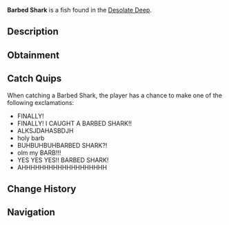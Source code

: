 {{FishInfobox
|image          = Barbed Shark.png
|rarity         = Legendary
|sea            = First Sea
|location       = [[Desolate Deep]]
|sublocation    = 
|sources        = Fishing Rod
|radar_location = 
|prog_speed     = -60
|xp             = 4000
|weather        = 
|time           = 
|season         = 
|bait           = Fish Head
|base_weight    = 950
|base_value     = 8300
|weight_range   = 250
|base_chance    = 0.08
|base_resil     = 10
}}
'''Barbed Shark''' is a {{Rarity|Legendary}} fish found in the [[Desolate Deep]].

== Description ==
{{Description|The Barbed Shark, a fierce apex predator within the Desolate Deep, is not a fish to be messed with. When they bite on to a hook, they put up a fierce fight, but give a great reward due to the valuable materials that make up their many scales.|Bestiary Entry}}

== Obtainment ==
{{Description|Can be found within the Desolate Deep|Bestiary Hint}}
{{Fish Availability|
Desolate Deep/Desolate Pocket
|top_rods      = 
Leviathan's Fang Rod\8261.63\47575.94;
Free Spirit Rod\7703.51\44298.56;
Trident Rod\7205.52\41434.86;
Great Rod of Oscar\6233.51\34502.52;
No-Life Rod\6195.81\34993.48;
Resourceful Rod\4518.02\25090.71;
Destiny Rod\4630.35\25679.58;
Ethereal Prism Rod\6130\34198.04;
Astralhook Rod\6125.16\34150.7;
Seraphic Rod\6120.52\34341.58;
Challenger's Rod\5664.61\31968.37;
Rod Of The Forgotten Fang\5590.1\31386.95;
Rod Of The Depths\4907.57\27613.21;
Zeus Rod\4896.19\27720.54;
Verdant Shear Rod\4825.53\27390.64;
Rod Of The Exalted One\4792.48\26819.17;
Blazebringer Rod\4711.28\26673.6;
Depthseeker Rod\4608.91\26184.35;
Avalanche Rod\4066\23108.26;
Volcanic Rod\3825.23\21657.11;
Steady Rod\1383.56\7913.92
|recommended   = Trident Rod
}}

== Catch Quips ==
When catching a Barbed Shark, the player has a chance to make one of the following exclamations:
* FINALLY!
* FINALLY! I CAUGHT A BARBED SHARK!!
* ALKSJDAHASBDJH
* holy barb
* BUHBUHBUHBARBED SHARK?!
* olm my BARB!!!
* YES YES YES!! BARBED SHARK!
* AHHHHHHHHHHHHHHHHHHH

== Change History ==
{{Change History|{{subst:Current Version}}}}

== Navigation ==
{{Fish Navbox|Desolate Deep}}